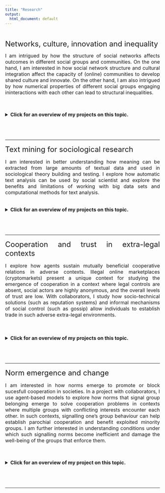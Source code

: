 ```yaml
---
title: "Research"
output:
  html_document: default
---
```

<div style="text-align: justify">

<br/> 



<font size="5.5"> Networks, culture, innovation and inequality </font>
  
<font size="3.5"> I am intrigued by how the structure of social networks affects 
outcomes in different social groups and communities. On the one hand, I am
interested in how social network structure and cultural integration affect
the capacity of (online) communities to develop shared culture and
innovate. On the other hand, I am also intrigued by how numerical properties 
of different social groups engaging ininteractions with each other can lead to 
structural inequalities. 

</br>
  
<p style="margin-left: 100px"> <details> <summary> <font size="3.5"> **Click for an overview of my projects on this topic.**</font> </summary>
</br>
  
<font size="3.5"> **Gendered Accumulation of Fame: Effects of Cumulative Advantage and Network Spillovers on Representation of Dutch Professors in Media. In preparation ** </font>
<br/>  
    
<font size="2.5">*With Bas Hofstra, In preparation.*</font>
    
<font size = "2.5">
Engagement of scientists with the general public is becoming increasingly important. 
Experts in the media spotlight yield considerable power in setting the public agenda. 
Yet, time in the spotlight is unequally distributed between women and men in science,
most likely because of unequal access to social network resources that facilitate 
access to the media domain. We first set out to understand whether gender inequalities 
in media representation are exacerbated by cumulative advantage where reputable 
scientists accrue further recognition, while the unrecognized ones increasingly 
lag behind. Second, we suggest the presence of so-called social network 
“second-order” cumulative advantage in media representation; the media popularity 
of scientists’ social ties (i.e., coauthors, departmental colleagues, and so forth)
flows over to increasingly benefit the focal scholar. Men and women likely differ
in their social network affiliations with media-savvy colleagues. Further, the 
advantages of having similarly popular ties might differ between men and women, 
further exacerbating the gender/media representation gap.
</font>

<br>


<font size="3.5"> **“I Heard it on the (Silk)Road”:
Structural and Cultural Pathways to Novelty Introduction in an Online Community ** </font>
  <br/>  
    
<font size="2.5">*With Damiano Morando, In preparation.*</font>
    
<font size = "2.5">
Online communities play a crucial role in generating and spreading innovation
which affects both the online and offline world. Yet, we still know relatively little
about the members who introduce novelty into the community - innovators. We explore 
the structural and cultural embeddedness of members who introduce linguistic and 
knowledge-based innovations into a large online forum. First, we find that the 
effect of being structurally embedded in the community is moderated by the content
one is exposed to. That is, less embedded individuals (i.e., brokers) benefit from
access to diverse content in the online community;while embedded individuals 
benefit from seeing similar content.Second, we show that being culturally embedded
in the community has an inverse U shape effect over the likelihood 
introducing an innovation. We find evidence for the tension between the 
norm-following required for meaningful innovations and the norm-breaking 
that pushes one to “think outside of the box”. 
</font>

<br>

<font size="3.5"> **Minority group size moderates inequity-reducing strategies in homophilic networks** </font>
<br/>  
    
<font size = "2.5">*With Sam Zhang, In preparation.*</font>
    
<font size = "2.5">
Minorities are often disadvantaged in social networks, and their disadvantage
can arise in the presence of two ubiquitous features of social networks: homophily
and preferential attachment. This disadvantage often translates to less visibility
and lower access to valuable social capital of minority group members. In this 
paper, we use the directed network model with preferential attachment and homophily 
(DPAH) to evaluate how minority groups fare in the presence of additional groups
that could bridge the majority/minority gap, such as majority group members who 
support the minority group (allies), and minority group members that are incorporated 
into the majority group. Our results show that the marginal benefit of majority group
members becoming allies increases with minority group size, and larger minority 
groups reach equity with a smaller proportion of incorporated members. 
These results suggest that interventions on structural inequities on networks 
can depend sensitively on the relative sizes of the groups involved. 
Our models also reveal the increasing difficulty of a minority group achieving 
parity as the group shrinks.
</font>

    
</details> 

<br/>
<br/>


-------------

<font size="5.5"> Text mining for sociological research </font>
  
<font size="3.5"> I am interested in better understanding how meaning
can be extracted from large amounts of textual data and used in sociological
theory building and testing. I explore how automatic text analysis can be used by
social scientist and explore the benefits and limitations of working with
big data sets and computational methods for text analysis.</font>
</br>
</br>

<details> <summary> <font size="3.5"> **Click for an overview of my projects on this topic.**</font> </summary>
</br>

<font size="4"> **The dangers of using proprietary LLMs for research** </font>
 <br/>  
 
<font size = "2.5">*With Etienne Ollion, Rubing Shen and Arnault Chatelain. Article published in [Nature Machine Intelligence](https://doi.org/10.1038/s42256-023-00783-6). Available [here](https://rdcu.be/dwCE2)*</font>


<font size = "2.5">
Short texts generated by individuals in online environments can provide social and behavioral scientists with rich insights into these individuals’ internal states. Trained manual coders can reliably interpret expressions of such internal states in text. However, manual coding imposes restrictions on the number of texts that can be analyzed, limiting our ability to extract insights from large-scale textual data. We evaluate the performance of several automatic text analysis methods in approximating trained human coders’ evaluations across four coding tasks encompassing expressions of motives, norms, emotions, and stances. Our findings suggest that commonly used dictionaries, although performing well in identifying infrequent categories, generate false positives too frequently compared to other methods. We show that large language models trained on manually coded data yield the highest performance across all case studies. However, there are also instances where simpler methods show almost equal performance. Additionally, we evaluate the effectiveness of cutting-edge generative language models like GPT-4 in coding texts for internal states with the help of short instructions (so-called zero-shot classification). While promising, these models fall short of the performance of models trained on manually analyzed data. We discuss the strengths and weaknesses of various models and explore the trade-offs between model complexity and performance in different applications. Our work informs social and behavioral scientists of the challenges associated with text mining of large textual datasets while providing best-practice recommendations.
</font>


<br>

<font size="4"> **Text mining individual states in short texts** </font>
 <br/>  
 
<font size = "2.5">*With Wojtek Przepiorka, Forthcoming in Behavior Research Methods. Preprint available [here](https://osf.io/preprints/socarxiv/cerzs/).*</font>


<font size = "2.5">
Short texts generated by individuals in online environments can provide social and behavioral scientists with rich insights into these individuals’ internal states. Trained manual coders can reliably interpret expressions of such internal states in text. However, manual coding imposes restrictions on the number of texts that can be analyzed, limiting our ability to extract insights from large-scale textual data. We evaluate the performance of several automatic text analysis methods in approximating trained human coders’ evaluations across four coding tasks encompassing expressions of motives, norms, emotions, and stances. Our findings suggest that commonly used dictionaries, although performing well in identifying infrequent categories, generate false positives too frequently compared to other methods. We show that large language models trained on manually coded data yield the highest performance across all case studies. However, there are also instances where simpler methods show almost equal performance. Additionally, we evaluate the effectiveness of cutting-edge generative language models like GPT-4 in coding texts for internal states with the help of short instructions (so-called zero-shot classification). While promising, these models fall short of the performance of models trained on manually analyzed data. We discuss the strengths and weaknesses of various models and explore the trade-offs between model complexity and performance in different applications. Our work informs social and behavioral scientists of the challenges associated with text mining of large textual datasets while providing best-practice recommendations.
</font>


<br>


<font size="3.5"> **Text mining for social science – The state and the future of computational text analysis in sociology** </font>
 <br/>  
 
<font size="2.5">Article published in *[Social Science Research](https://doi.org/10.1016/j.ssresearch.2022.102784)*. Available [here](https://amacanovic.github.io/Macanovic_text_mining_SSR_2022.pdf).</font>

<font size = "2.5">
The emergence of big data and computational tools has introduced new possibilities 
for using large-scale textual sources in sociological research. Recent work in 
sociology of culture, science, and economic sociology has shown how computational 
text analysis can be used in theory building and testing. This review starts with 
an introduction of the history of computer-assisted text analysis in sociology and 
then proceeds to discuss five families of computational methods used in contemporary
research. Using exemplary studies, it shows how dictionary methods, semantic and
network analysis tools, language models, unsupervised, and supervised machine 
learning can assist sociologists with different analytical tasks. After presenting
recent methodological developments, this review summarizes several important 
implications of using large datasets and computational methods to infer complex
meaning in texts. Finally, it calls researchers from different methodological 
traditions to adopt text mining tools while remaining mindful of lessons learned 
from working with conventional data and methods. </font>
 
<br>


<font size="4"> **ChatGPT for Text Annotation? Mind the Hype!** </font>
 <br/>  
 
<font size = "2.5">*With Etienne Ollion, Rubing Shen and Arnault Chatelain, In preparation. Preprint available [here](https://osf.io/preprints/socarxiv/x58kn/).*</font>


<font size = "2.5">
In the past months, researchers have enthusiastically discussed the relevance of zero- or few-shot classifiers like ChatGPT for text annotation. Should these models prove to be performant, they would open up new continents for research,and beyond. To assess the merits and limits of this approach, we conducted a systematic literature review. Reading all the articles doing zero or few-shot text annotation in the human and social sciences, we found that these few-shot learners offer enticing, yet mixed results on text annotation tasks. The performance scores can vary widely, with some being average and some being very low. Besides, zero or few-shot models are often outperformed by models fine-tuned with human annotations. Our findings thus suggest that, to date, the evidence about their effectiveness remains partial, but also that their use raises several important questions about the reproducibility of results, about privacy and copyright issues, and about the primacy of the English language. While we definitely believe that there are numerous ways to harness this powerful technology productively, we also need to harness it without falling for the hype.</font>


</details> 
<br/>
<br/>


-------------------------


<font size="5.5"> Cooperation and trust in extra-legal contexts </font>
  
<font size="3.5"> I explore how agents sustain mutually beneficial cooperative
  relations in adverse contexts. Illegal 
  online marketplaces (cryptomarkets) present a unique context for studying
  the emergence of cooperation in a context where legal controls are absent,
  social actors are highly anonymous, and the overall levels of trust are low.
  With collaborators, I study how socio-technical solutions (such as reputation systems) and 
  informal mechanisms of social control (such as gossip) allow individuals to 
  establish trade in such adverse extra-legal environments.
  </br>
  </font>
  </br>
  </br>
  
  <p style="margin-left: 100px"> <details> <summary> <font size="3.5"> **Click for an overview of my projects on this topic.**</font> </summary>
  </br>
  
  <font size="3.5"> **The Moral Embeddedness of Cryptomarkets: Text Mining Feedback on Economic Exchanges on the Dark Web.** </font>
  <br/>  
    
<font size = "2.5">*With Wojtek Przepiorka, Socio-Economic Review, mwad069. doi: [10.1093/ser/mwad069](https://doi.org/10.1093/ser/mwad069)*</font>
     
    
<font size = "2.5">
  In this work, we explore how reputation-based online markets have shifted the 
    role that psychological mechanisms play in promoting mutually cooperative
    market exchange from the stage of exchange to the stage of sharing information
    about other traders in the market. We use text mining to infer reasons traders
    had for sharing reputation information about other traders in illegal online marketplaces 
    and zoom in on the essential tole of moral norms in solving the
    second-order cooperation problem in large-scale anonymous internet marketplaces. 
    </font>
    
 <br>
 
  <font size="3.5"> **Governing Through Gossip: The Role of Informal Communication in Reputation-Based Online Markets.** </font>
  <br/>  
    
<font size = "2.5">*With Wojtek Przepiorka and Vincent Buskens, Under Review.*</font>
    
<font size = "2.5">
   Sharing of reputational information in large-scale online markets has been mainly delegated to socio-technical solutions such as reputation systems. Reputation systems have been shown to incentivize trustworthy trader behavior by collecting and transmitting information about trader reputations. However, beyond relying on quantitative scores in reputation systems, traders in online markets make use of informal community spaces for interactive, gossip-like production of information about trader reputations. We show how reputation information shared in informal communities helps govern online markets for illegal goods through two mechanisms. We combine manual text coding and deep learning language models to complement data on hundreds of thousands of market transactions with sentiments extracted from 1.6 million community texts written about traders in two illegal online markets. First, we find that reputational information shared in informal communities complements formalized reputation systems, thereby supporting informal social control. Second, we observe that community-generated information helps platform administrators to exhibit formal control by identifying and excluding untrustworthy sellers from the marketplace. We show how, beyond reliance on sophisticated reputation systems that quantify reputations, traders still rely on informal, gossip-like discussions when governing cooperative exchanges in online markets. Our work sheds light on the ecosystem of bottom-up and top-down mechanisms of social control in large-scale anonymous market environments.
    </font>
</details> 

<br/>
<br/>


---------------------

<font size="5.5"> Norm emergence and change </font>
  
<font size = "3.5"> I am interested in how norms emerge to promote or block
sucesfull cooperation in societies. In a project with collaborators, I use agent-based 
models to explore how norms that signal group belonging emerge to solve cooperation problems
in contexts where multiple groups with conflicting interests encounter each other.
In such contexts, signalling one's group behaviour can help establish parochial
cooperation and benefit exploited minority groups. I am further interested in understanding 
conditions under which such signalling norms  become inefficient and 
damage the well-being of the groups that enforce them.
</font>

  </br>
  
  <p style="margin-left: 100px"> <details> <summary> <font size="3.5"> **Click for an overview of my project on this topic.**</font> </summary>
  </br>

  <font size="3.5"> **Signals of Belonging: Emergence of Signalling Norms as Facilitators of Trust and Parochial Cooperation ** </font>
  <br/>  
    
<font size = "2.5">*With Milena Tsvetkova, Wojtek Przepiorka, and Vincent Buskens.*</font>
</br>
<font size = "2.5">*Philosophical Transactions of the Royal Society B 379*, 20230029. Available [here](https://amacanovic.github.io/macanovic-et-al-2024-signals-of-belonging-emergence-of-signalling-norms-as-facilitators-of-trust-and-parochial.pdf).</font>
    
<font size = "2.5">
Mechanisms of social control reinforce norms that appear harmful or wasteful, such as mutilation practices or extensive body tattoos. We suggest such norms arise to serve as signals that distinguish between ingroup “friends” and outgroup “foes”, facilitating parochial cooperation. Combining insights from research on signalling and parochial cooperation, we incorporate a trust game with signalling in an agent-based model to study the dynamics of signalling norm emergence in groups with conflicting interests. Our results show that costly signalling norms emerge from random acts of signalling in minority groups that benefit most from parochial cooperation. Majority groups are less likely to develop costly signalling norms. Yet, norms that prescribe sending costless group identity signals can easily emerge in groups of all sizes – albeit, at times, at the expense of minority group members. Further, the dynamics of signalling norm emergence differ across signal costs, relative group sizes, and levels of ingroup assortment. Our findings provide theoretical insights into norm evolution in contexts where groups develop identity markers in response to environmental challenges that put their interests at odds with the interests of other groups. Such contexts arise in zones of ethnic conflict or during contestations of existing power relations.

</font>
</details> 

<br/>
<br/>


---------------------
